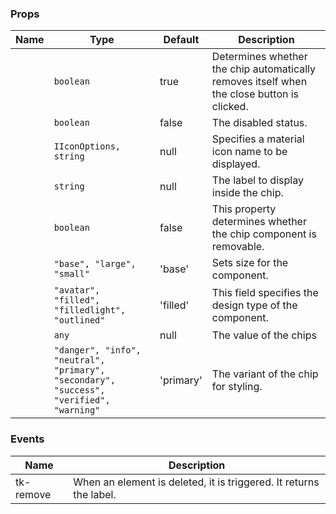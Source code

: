 
### Props

| Name | Type | Default | Description |
| ---- | ---- | ------- | ----------- |
| <TkBadge label="autoSelfDestroy" variant="primary" size="large" type="filledlight"/> | <code>boolean</code> | true | Determines whether the chip automatically removes itself when the close button is clicked. |
| <TkBadge label="disabled" variant="primary" size="large" type="filledlight"/> | <code>boolean</code> | false | The disabled status. |
| <TkBadge label="icon" variant="primary" size="large" type="filledlight"/> | <code>IIconOptions, string</code> | null | Specifies a material icon name to be displayed. |
| <TkBadge label="label" variant="primary" size="large" type="filledlight"/> | <code>string</code> | null | The label to display inside the chip. |
| <TkBadge label="removable" variant="primary" size="large" type="filledlight"/> | <code>boolean</code> | false | This property determines whether the chip component is removable. |
| <TkBadge label="size" variant="primary" size="large" type="filledlight"/> | <code>"base", "large", "small"</code> | 'base' | Sets size for the component. |
| <TkBadge label="type" variant="primary" size="large" type="filledlight"/> | <code>"avatar", "filled", "filledlight", "outlined"</code> | 'filled' | This field specifies the design type of the component. |
| <TkBadge label="value" variant="primary" size="large" type="filledlight"/> | <code>any</code> | null | The value of the chips |
| <TkBadge label="variant" variant="primary" size="large" type="filledlight"/> | <code>"danger", "info", "neutral", "primary", "secondary", "success", "verified", "warning"</code> | 'primary' | The variant of the chip for styling. |

### Events

| Name | Description |
| ---- | ----------- |
| tk-remove | When an element is deleted, it is triggered. It returns the label. |
